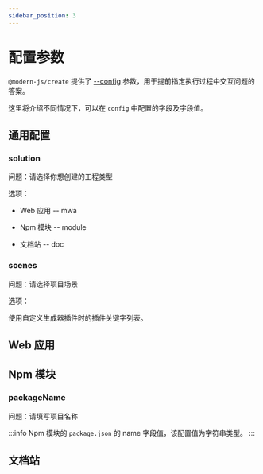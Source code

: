 ```yaml
---
sidebar_position: 3
---
```


# 配置参数

`@modern-js/create` 提供了 [--config](/guides/topic-detail/generator/create/option.html#-c,---config-<config>) 参数，用于提前指定执行过程中交互问题的答案。

这里将介绍不同情况下，可以在 `config` 中配置的字段及字段值。


## 通用配置

### solution

问题：请选择你想创建的工程类型

选项：

- Web 应用 -- mwa

- Npm 模块 -- module

- 文档站 -- doc

### scenes

问题：请选择项目场景

选项：

使用自定义生成器插件时的插件关键字列表。

## Web 应用


<LanguageConfig />


<PackageManager />

## Npm 模块

### packageName

问题：请填写项目名称

:::info
Npm 模块的 `package.json` 的 name 字段值，该配置值为字符串类型。
:::

<LanguageConfig />

<PackageManager />

## 文档站

<PackageManager />
